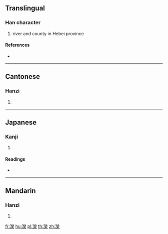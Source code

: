 {{character info/new}}
{{also|滦}}
==Translingual==

===Han character===
{{Han char|rn=85|rad=水|as=23|sn=26|four=32194|canj=EVFD}}

# river and county in Hebei province

====References====
* {{Han ref|kx=0664.190|dkj=18833|dj=1073.080|hdz=31799.010|uh=7064|ud=28772|bh=C665|bd=50789}}

----

==Cantonese==

===Hanzi===
{{yue-hanzi|jyut=|y=lyun4|sim=滦}}

# {{defn|lang=yue|sort=水23}}

----

==Japanese==

===Kanji===
{{ja-kanji|grade=|rs=水23}}

# {{defn|lang=ja|sort=水23}}

====Readings====
* {{ja-readings|on=[[らん]] (ran)|kun=[[ながれる]] (nagareru)}}

----

==Mandarin==

===Hanzi===
{{cmn-hanzi|sim=滦|pin=[[luán]] ([[luan2]])|wg=luan<sup>2</sup>}}

# {{defn|lang=cmn|sort=水23}}

[[fr:灤]]
[[hu:灤]]
[[pl:灤]]
[[th:灤]]
[[zh:灤]]